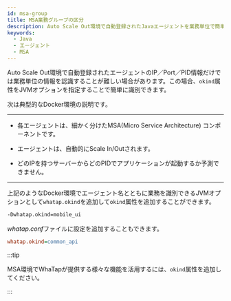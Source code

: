 ```yaml
---
id: msa-group
title: MSA業務グループの区分
description: Auto Scale Out環境で自動登録されたJavaエージェントを業務単位で簡単に識別できるように、okind JVMオプションを使用できます。特に、Docker環境でのエージェント管理に有用なこの設定は、エージェントの役割や所属するサービスグループを区分するのに有用です。
keywords:
  - Java
  - エージェント
  - MSA
---
```


Auto Scale Out環境で自動登録されたエージェントのIP／Port／PID情報だけでは業務単位の情報を認識することが難しい場合があります。この場合、`okind`属性をJVMオプションを指定することで簡単に識別できます。

次は典型的なDocker環境の説明です。

---

- 各エージェントは、細かく分けたMSA(Micro Service Architecture) コンポーネントです。

- エージェントは、自動的にScale In/Outされます。

- どのIPを持つサーバーからどのPIDでアプリケーションが起動するか予測できません。

---

上記のようなDocker環境でエージェント名とともに業務を識別できるJVMオプションとして`whatap.okind`を追加して`okind`属性を追加することができます。

```bash title='JAVA_OPTS'
-Dwhatap.okind=mobile_ui
```

*whatap.conf*ファイルに設定を追加することもできます。

```ini title='whatap.conf'
whatap.okind=common_api
```

:::tip

MSA環境でWhaTapが提供する様々な機能を活用するには、`okind`属性を追加してください。

:::
